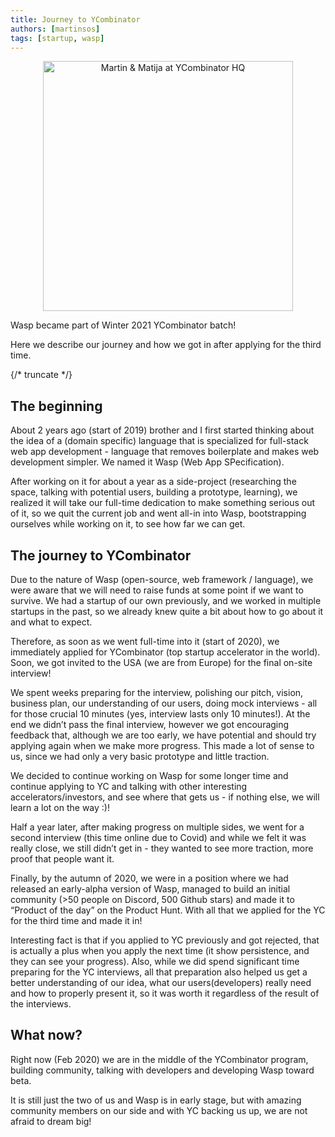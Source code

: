```yaml
---
title: Journey to YCombinator
authors: [martinsos]
tags: [startup, wasp]
---
```



<p align="center">
  <img alt="Martin & Matija at YCombinator HQ" src={useBaseUrl('img/us-at-ycombinator.jpg')} height="400px" />
</p>

Wasp became part of Winter 2021 YCombinator batch!

Here we describe our journey and how we got in after applying for the third time.

{/* truncate */}

## The beginning

About 2 years ago (start of 2019) brother and I first started thinking about the idea of a (domain specific) language that is specialized for full-stack web app development - language that removes boilerplate and makes web development simpler.
We named it Wasp (Web App SPecification).

After working on it for about a year as a side-project (researching the space, talking with potential users, building a prototype, learning), we realized it will take our full-time dedication to make something serious out of it, so we quit the current job and went all-in into Wasp, bootstrapping ourselves while working on it, to see how far we can get.

## The journey to YCombinator

Due to the nature of Wasp (open-source, web framework / language), we were aware that we will need to raise funds at some point if we want to survive.
We had a startup of our own previously, and we worked in multiple startups in the past, so we already knew quite a bit about how to go about it and what to expect.

Therefore, as soon as we went full-time into it (start of 2020), we immediately applied for YCombinator (top startup accelerator in the world). Soon, we got invited to the USA (we are from Europe) for the final on-site interview!

We spent weeks preparing for the interview, polishing our pitch, vision, business plan, our understanding of our users, doing mock interviews - all for those crucial 10 minutes (yes, interview lasts only 10 minutes!).
At the end we didn’t pass the final interview, however we got encouraging feedback that, although we are too early, we have potential and should try applying again when we make more progress.
This made a lot of sense to us, since we had only a very basic prototype and little traction.

We decided to continue working on Wasp for some longer time and continue applying to YC and talking with other interesting accelerators/investors, and see where that gets us - if nothing else, we will learn a lot on the way :)!

Half a year later, after making progress on multiple sides, we went for a second interview (this time online due to Covid) and while we felt it was really close, we still didn’t get in - they wanted to see more traction, more proof that people want it.

Finally, by the autumn of 2020, we were in a position where we had released an early-alpha version of Wasp, managed to build an initial community (>50 people on Discord, 500 Github stars) and made it to “Product of the day” on the Product Hunt.
With all that we applied for the YC for the third time and made it in!

Interesting fact is that if you applied to YC previously and got rejected, that is actually a plus when you apply the next time (it show persistence, and they can see your progress).
Also, while we did spend significant time preparing for the YC interviews, all that preparation also helped us get a better understanding of our idea, what our users(developers) really need and how to properly present it, so it was worth it regardless of the result of the interviews.

## What now?

Right now (Feb 2020) we are in the middle of the YCombinator program, building community, talking with developers and developing Wasp toward beta.

It is still just the two of us and Wasp is in early stage, but with amazing community members on our side and with YC backing us up, we are not afraid to dream big!
